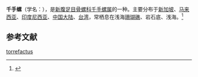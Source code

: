 {{Speciesbox
| name = 千手螺
| image = Chicoreus torrefactus 01.JPG
| image_width = 
| genus = Chicoreus
| species = torrefactus
| authority = Sowerby, 1841
}}
'''千手螺'''（学名：''{{lang|la|Chicoreus torrefactus}}''），是[[新腹足目|新腹足目]][[骨螺科|骨螺科]][[千手螺属|千手螺属]]的一种。主要分布于[[新加坡|新加坡]]、[[马来西亚|马来西亚]]、[[印度尼西亚|印度尼西亚]]、[[中国大陆|中国大陆]]、[[台湾|台湾]]，常栖息在浅海[[珊瑚礁|珊瑚礁]]、岩石底、浅海。<ref>{{cite web|url=http://shell.sinica.edu.tw/chinese/shellbase_detail.php?science_no=833|title=国际贝库：千手螺|publisher=台湾贝类资料库|accessdate=2009-08-11|archive-date=2016-03-04|archive-url=https://web.archive.org/web/20160304104621/http://shell.sinica.edu.tw/chinese/shellbase_detail.php?science_no=833|dead-url=no}}</ref>

== 参考文献 ==
{{reflist}}
{{Taxonbar|from=Q5096562}}

[[Category:千手螺属|torrefactus]]